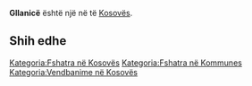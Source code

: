 {{Fshat në 
 | Emri                = Gllanicë
 | EmriAlt                = 
 | NAME_SHORT_FORM=      
 | NAME_GENERIC=      
 | NAME_SORT_NAME_RO=      GLLANICE
 | FULL_NAME_RO = Gllanicë
 | FULL_NAME_ND_RO=Gllanice
 | SORT_NAME_RG=GLLANICE
 | FULL_NAME_RG=Gllanicë
 | FULL_NAME_ND_RG=Gllanice
 | SRP_NAME_SHORT_FORM=      
 | SRP_NAME_GENERIC=      
 | SRP_NAME_SORT_NAME_RO=      
 | SRP_FULL_NAME_RO = 
 | SRP_FULL_NAME_ND_RO=
 | SRP_SORT_NAME_RG=
 | SRP_FULL_NAME_RG=
 | SRP_FULL_NAME_ND_RG=
 | Emri (Rasa dhanore) = 
 | Figura              = 
 | Shteti              = Kosovo
 | Komuna              = 
 | Kodi postar         = 
 | Sipërfaqja          = 

 | Popullsia           = 

 | Regj. i popullsisë  = 
 | Dend. e popullsisë  = 
 | Faqja zyrtare       = 
 <!--- Koordinatat ----> 
 | Gjerësia            = 42.549334
 | Gjatësia            = 21.06336
 | Lartësia            = 
}}
'''Gllanicë''' është një [[]] në [[]] të [[Kosovës]].

<!-- == Gjeografia == -->
<!-- == Historia == -->
<!-- == Demografia == -->
== Shih edhe ==
{{Komuna }}
{{Kosovo-Administrata-Cung}}

[[Kategoria:Fshatra në Kosovës]]
[[Kategoria:Fshatra në Kommunes ]]
[[Kategoria:Vendbanime në Kosovës]]